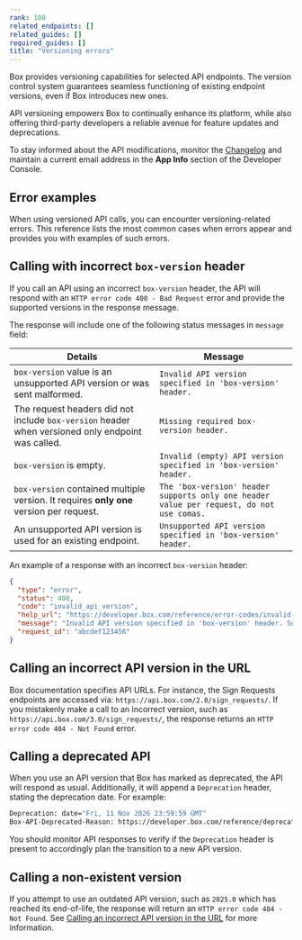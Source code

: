 ```yaml
---
rank: 100
related_endpoints: []
related_guides: []
required_guides: []
title: "Versioning errors"
---
```

Box provides versioning capabilities for selected API endpoints. The version control system guarantees seamless functioning of existing endpoint versions, even if Box introduces new ones.

API versioning empowers Box to continually enhance its platform, while also offering third-party developers a reliable avenue for feature updates and deprecations.

To stay informed about the API modifications, monitor the [Changelog](page://changelog) and maintain a current email address in the **App Info** section of the Developer Console.

## Error examples

When using versioned API calls, you can encounter versioning-related errors. This reference lists the most common cases when errors appear and provides you with examples of such errors.

## Calling with incorrect `box-version` header

If you call an API using an incorrect `box-version` header, the API will respond with an `HTTP error code 400 - Bad Request` error and provide the supported versions in the response message.

The response will include one of the following status messages in `message` field:

| Details                                                                                         | Message                                                                                       |
|-------------------------------------------------------------------------------------------------|-----------------------------------------------------------------------------------------------|
| `box-version` value is an unsupported API version or was sent malformed.                        | `Invalid API version specified in 'box-version' header.`                                      |
| The request headers did not include `box-version` header when versioned only endpoint was called. | `Missing required box-version header.`                                                        |
| `box-version` is empty.                                                                         | `Invalid (empty) API version specified in 'box-version' header.`                              |
| `box-version` contained multiple version. It requires **only one** version per request.         | `The 'box-version' header supports only one header value per request, do not use comas.` |
| An unsupported API version is used for an existing endpoint.                        | `Unsupported API version specified in 'box-version' header.`                                   |

An example of a response with an incorrect `box-version` header:

```json
{
  "type": "error",
  "status": 400,
  "code": "invalid_api_version",
  "help_url": "https://developer.box.com/reference/error-codes/invalid-api-version",
  "message": "Invalid API version specified in 'box-version' header. Supported API versions: [2024.0].",
  "request_id": "abcdef123456"
}
```

## Calling an incorrect API version in the URL

Box documentation specifies API URLs. For instance, the Sign Requests endpoints are accessed via: `https://api.box.com/2.0/sign_requests/`. If you mistakenly make a call to an incorrect version, such as `https://api.box.com/3.0/sign_requests/`, the response returns an `HTTP error code 404 - Not Found` error.

## Calling a deprecated API

When you use an API version that Box has marked as deprecated, the API will respond as usual. Additionally, it will append a `Deprecation` header, stating the deprecation date. For example:

```sh
Deprecation: date="Fri, 11 Nov 2026 23:59:59 GMT"
Box-API-Deprecated-Reason: https://developer.box.com/reference/deprecated
```

You should monitor API responses to verify if the `Deprecation` header is present to accordingly plan the transition to a new API version.

## Calling a non-existent version

If you attempt to use an outdated API version, such as `2025.0` which has reached its end-of-life, the response will return an `HTTP error code 404 - Not Found`. See [Calling an incorrect API version in the URL](#calling-an-incorrect-api-version-in-the-url) for more information.